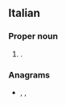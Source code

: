 ==Italian==

===Proper noun===
{{it-proper noun|m}}

# {{given name|it|male|eq=Reynold}}.

===Anagrams===
* {{l|it|donarli}}, {{l|it|ladroni}}, {{l|it|lardino}}